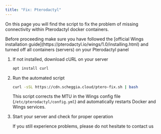 ```yaml
---
title: "Fix: Pterodactyl"
---
```


On this page you will find the script to fix the problem of missing connectivity within Pterodactyl docker containers.

<Warning>
   Before proceeding make sure you have followed the [official Wings installation guide](https://pterodactyl.io/wings/1.0/installing.html) and turned off all containers (servers) on your Pterodactyl panel
</Warning>

1. If not installed, download cURL on your server

   ```bash
   apt install curl
   ```
2. Run the automated script

   ```bash
   curl -sSL https://cdn.scheggia.cloud/ptero-fix.sh | bash
   ```
   
   This script corrects the MTU in the Wings config file (`/etc/pterodactyl/config.yml`) and automatically restarts Docker and Wings services.
3. Start your server and check for proper operation

   If you still experience problems, please do not hesitate to contact us
